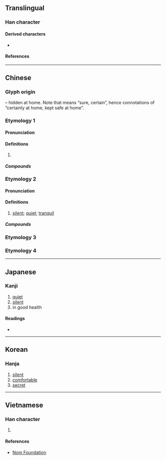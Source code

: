 {{also|密|蜜}}
{{character info}}
==Translingual==

===Han character===
{{Han char|rn=40|rad=宀|as=05|sn=8|four=30332|canj=JPH|ids=⿱宀必}}

====Derived characters====
* {{l|mul|[[淧]], [[𪂁]], [[𡨑]], [[密]], [[𡩎]], [[𫳡]], [[䀄]], [[䁇]], [[寗]], [[蜜]], [[𡪖]], [[𫳬]]}}

====References====
{{Han ref|kx=0283.060|dkj=07098|dj=0556.170|hdz=20923.030|uh=5B93}}

----

==Chinese==

===Glyph origin===
{{Han etym}}
{{Han compound|宀|t1=roof|必|ls=psc|c1=s|c2=p}} – hidden at home. Note that {{zh-l|必*}} means “sure, certain”, hence connotations of “certainly at home, kept safe at home”.

===Etymology 1===
{{zh-forms}}
{{zh-wp|zh:宓姓}}

====Pronunciation====
{{zh-pron
|m=fú,mì
|m_note=mì - modern reading
|c=fuk6
|mn=ho̍k
|cat=pn
}}

====Definitions====
{{zh-hanzi}}

# {{surname|zh}}

=====Compounds=====
{{zh-der|宓羲|宓妃|宓戲|洛浦宓妃}}

===Etymology 2===
{{zh-forms}}

====Pronunciation====
{{zh-pron
|m=mì
|c=mat6
|mn=bi̍t
|mc=y
|oc=y
|cat=pn
}}

====Definitions====
{{zh-hanzi}}

# {{zh-obsolete}} [[silent]]; [[quiet]]; [[tranquil]]

=====Compounds=====
{{zh-der|宓穆}}

===Etymology 3===
{{zh-see|密|ssv}}

===Etymology 4===
{{zh-see|蜜|ss}}

----

==Japanese==

===Kanji===
{{ja-kanji|grade=|rs=宀05}}

# [[quiet]]
# [[silent]]
# in good health

====Readings====
* {{ja-readings|on=[[びつ]] (bitsu), [[みち]] (michi), [[ふく]] (fuku), [[ぶく]] (buku), [[ひつ]] (hitsu)|kun=[[やすらか]] (yasuraka)}}

----

==Korean==

===Hanja===
{{ko-hanja|hangeul=복|rv=bok|mr=pok}}

# [[silent]]
# [[comfortable]]
# [[secret]]

----

==Vietnamese==

===Han character===
{{vi-readings|rs=宀05|reading=mật}}

# {{rfdef|vi|sort=宀05}}

====References====
* [http://nomfoundation.org/common/nom_details.php?codepoint=5B93 Nom Foundation]